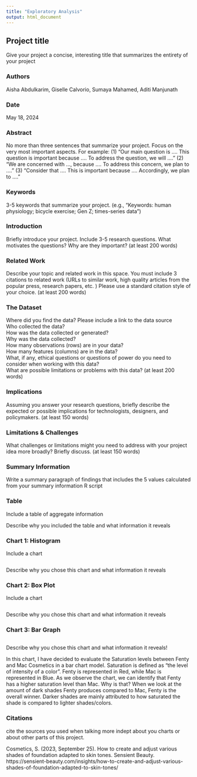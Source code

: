 ```yaml
---
title: "Exploratory Analysis"
output: html_document
---
```


## Project title

Give your project a concise, interesting title that summarizes the entirety of your project

### Authors

Aisha Abdulkarim, Giselle Calvorio, Sumaya Mahamed, Aditi Manjunath  

### Date

May 18, 2024

### Abstract

No more than three sentences that summarize your project. Focus on the very most important aspects. For example: (1) "Our main question is .... This question is important because .... To address the question, we will ...." (2) "We are concerned with ..., because .... To address this concern, we plan to ...." (3) "Consider that .... This is important because .... Accordingly, we plan to ...."

### Keywords

3-5 keywords that summarize your project.
(e.g., "Keywords: human physiology; bicycle exercise; Gen Z; times-series data")

### Introduction  

Briefly introduce your project.  Include 3-5 research questions. What motivates the questions? Why are they important? (at least 200 words)

### Related Work  

Describe your topic and related work in this space. You must include 3 citations to related work (URLs to similar work, high quality articles from the popular press, research papers, etc. ) Please use a standard citation style of your choice. (at least 200 words)

### The Dataset

Where did you find the data? Please include a link to the data source  
Who collected the data?  
How was the data collected or generated?  
Why was the data collected?  
How many observations (rows) are in your data?  
How many features (columns) are in the data?  
What, if any, ethical questions or questions of power do you need to consider when working with this data?  
What are possible limitations or problems with this data?   (at least 200 words)

### Implications

Assuming you answer your research questions, briefly describe the expected or possible implications for technologists, designers, and policymakers. (at least 150 words)

### Limitations & Challenges
What challenges or limitations might you need to address with your project idea more broadly? Briefly discuss. (at least 150 words)

### Summary Information

Write a summary paragraph of findings that includes the 5 values calculated from your summary information R script

### Table

Include a table of aggregate information

Describe why you included the table and what information it reveals

### Chart 1: Histogram

Include a chart
```r
```
Describe why you chose this chart and what information it reveals

### Chart 2: Box Plot

Include a chart
```r
```

Describe why you chose this chart and what information it reveals

### Chart 3: Bar Graph


```r
```

Describe why you chose this chart and what information it reveals!

In this chart, I have decided to evaluate the Saturation levels between Fenty and Mac Cosmetics in a bar chart model. Saturation is defined as “the level of intensity of a color”. Fenty is represented in Red, while Mac is represented in Blue. As we observe the chart, we can identify that Fenty has a higher saturation level than Mac. Why is that? When we look at the amount of dark shades Fenty produces compared to Mac, Fenty is the overall winner. Darker shades are mainly attributed to how saturated the shade is compared to lighter shades/colors. 


### Citations 
cite the sources you used when talking more indept about you charts or about other parts of this project. 

Cosmetics, S. (2023, September 25). How to create and adjust various shades of foundation adapted to skin tones. Sensient Beauty. https://sensient-beauty.com/insights/how-to-create-and-adjust-various-shades-of-foundation-adapted-to-skin-tones/ 